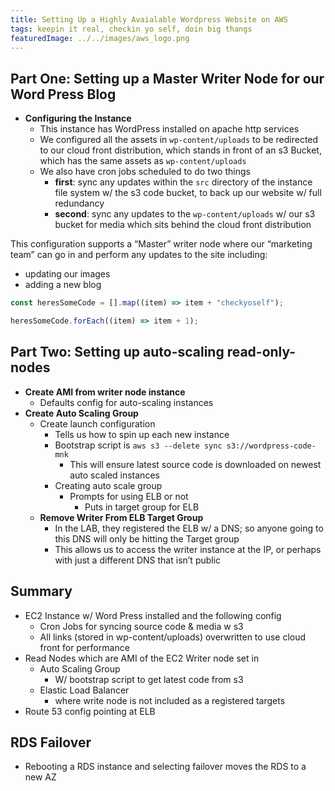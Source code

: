 ```yaml
---
title: Setting Up a Highly Avaialable Wordpress Website on AWS
tags: keepin it real, checkin yo self, doin big thangs
featuredImage: ../../images/aws_logo.png
---
```


## Part One: Setting up a Master Writer Node for our Word Press Blog
- **Configuring the Instance**
    - This instance has WordPress installed on apache http services
    - We configured all the assets in `wp-content/uploads` to be redirected to our cloud front distribution, which stands in front of an s3 Bucket, which has the same assets as `wp-content/uploads`
    - We also have cron jobs scheduled to do two things
        - **first**: sync any updates within the `src` directory of the instance file system w/ the s3 code bucket, to back up our website w/ full redundancy
        - **second**: sync any updates to the `wp-content/uploads` w/ our s3 bucket for media which sits behind the cloud front distribution

This configuration supports a “Master” writer node where our “marketing team” can go in and perform any updates to the site including:
- updating our images
- adding a new blog

```javascript
const heresSomeCode = [].map((item) => item + "checkyoself");

heresSomeCode.forEach((item) => item + 1);

```


## Part Two: Setting up auto-scaling read-only-nodes
- **Create AMI from writer node instance**
    - Defaults config for auto-scaling instances
- **Create Auto Scaling Group**
    - Create launch configuration
        - Tells us how to spin up each new instance
        - Bootstrap script is `aws s3 --delete sync s3://wordpress-code-mnk`
            - This will ensure latest source code is downloaded on newest auto scaled instances
        - Creating auto scale group
            - Prompts for using ELB or not
                - Puts in target group for ELB
    - **Remove Writer From ELB Target Group**
        - In the LAB, they registered the ELB w/ a DNS; so anyone going to this DNS will only be hitting the Target group
        - This allows us to access the writer instance at the IP, or perhaps with just a different DNS that isn’t public

## Summary
- EC2 Instance w/ Word Press installed and the following config
    - Cron Jobs for syncing source code & media w s3
    - All links (stored in wp-content/uploads) overwritten to use cloud front for performance
- Read Nodes which are AMI of the EC2 Writer node set in 
    - Auto Scaling Group
        - W/ bootstrap script to get latest code from s3
    - Elastic Load Balancer
        - where write node is not included as a registered targets
- Route 53 config pointing at ELB

## RDS Failover
- Rebooting a RDS instance and selecting failover moves the RDS to a new AZ